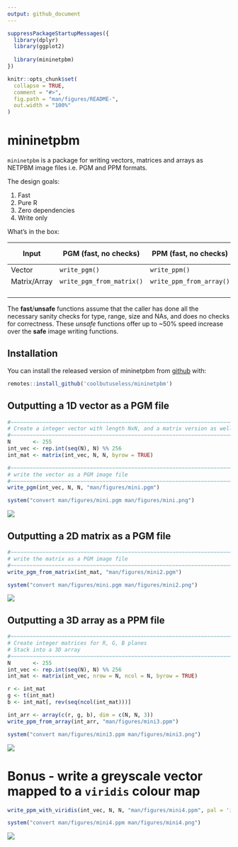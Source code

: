 ```yaml
---
output: github_document
---
```


<!-- README.md is generated from README.Rmd. Please edit that file -->

```r
suppressPackageStartupMessages({
  library(dplyr)
  library(ggplot2)
  
  library(mininetpbm)
})

knitr::opts_chunk$set(
  collapse = TRUE,
  comment = "#>",
  fig.path = "man/figures/README-",
  out.width = "100%"
)
```
# mininetpbm

`mininetpbm` is a package for writing vectors, matrices and arrays as NETPBM
image files i.e. PGM and PPM formats.

The design goals:

1. Fast
2. Pure R 
3. Zero dependencies
4. Write only 


What's in the box:


| Input        | PGM (fast, no checks)     | PPM (fast, no checks)    | PGM/PPM (Proper checks)   |
|--------------|---------------------------|--------------------------|---------------------------|
| Vector       | `write_pgm()`             | `write_ppm()`            | `write_pnm()`             |
| Matrix/Array | `write_pgm_from_matrix()` | `write_ppm_from_array()` | `write_pnm_from_matrix()` |
|              |                           |                          | `write_pnm_from_array()`  |



The **fast**/**unsafe** functions assume that the caller has done all the necessary sanity
checks for type, range, size and NAs, and does no checks for correctness.  These *unsafe*
functions offer up to ~50% speed increase over the **safe** image writing
functions.



## Installation

You can install the released version of mininetpbm from [github](https://github.com/coolbutuseless/mininetpbm) with:

``` r
remotes::install_github('coolbutuseless/mininetpbm')
```

## Outputting a 1D vector as a PGM file


```r
#~~~~~~~~~~~~~~~~~~~~~~~~~~~~~~~~~~~~~~~~~~~~~~~~~~~~~~~~~~~~~~~~~~~~~~~~~~~~~
# Create a integer vector with length NxN, and a matrix version as well
#~~~~~~~~~~~~~~~~~~~~~~~~~~~~~~~~~~~~~~~~~~~~~~~~~~~~~~~~~~~~~~~~~~~~~~~~~~~~~
N       <- 255
int_vec <- rep.int(seq(N), N) %% 256
int_mat <- matrix(int_vec, N, N, byrow = TRUE)

#~~~~~~~~~~~~~~~~~~~~~~~~~~~~~~~~~~~~~~~~~~~~~~~~~~~~~~~~~~~~~~~~~~~~~~~~~~~~~
# write the vector as a PGM image file
#~~~~~~~~~~~~~~~~~~~~~~~~~~~~~~~~~~~~~~~~~~~~~~~~~~~~~~~~~~~~~~~~~~~~~~~~~~~~~
write_pgm(int_vec, N, N, "man/figures/mini.pgm")
```

```r
system("convert man/figures/mini.pgm man/figures/mini.png")
```

![](man/figures/mini.png)


## Outputting a 2D matrix as a PGM file

```r
#~~~~~~~~~~~~~~~~~~~~~~~~~~~~~~~~~~~~~~~~~~~~~~~~~~~~~~~~~~~~~~~~~~~~~~~~~~~~~
# write the matrix as a PGM image file
#~~~~~~~~~~~~~~~~~~~~~~~~~~~~~~~~~~~~~~~~~~~~~~~~~~~~~~~~~~~~~~~~~~~~~~~~~~~~~
write_pgm_from_matrix(int_mat, "man/figures/mini2.pgm")
```

```r
system("convert man/figures/mini.pgm man/figures/mini2.png")
```

![](man/figures/mini2.png)



## Outputting a 3D array as a PPM file

```r
#~~~~~~~~~~~~~~~~~~~~~~~~~~~~~~~~~~~~~~~~~~~~~~~~~~~~~~~~~~~~~~~~~~~~~~~~~~~~~
# Create integer matrices for R, G, B planes
# Stack into a 3D array
#~~~~~~~~~~~~~~~~~~~~~~~~~~~~~~~~~~~~~~~~~~~~~~~~~~~~~~~~~~~~~~~~~~~~~~~~~~~~~
N       <- 255
int_vec <- rep.int(seq(N), N) %% 256
int_mat <- matrix(int_vec, nrow = N, ncol = N, byrow = TRUE)

r <- int_mat
g <- t(int_mat)
b <- int_mat[, rev(seq(ncol(int_mat)))]

int_arr <- array(c(r, g, b), dim = c(N, N, 3))
write_ppm_from_array(int_arr, "man/figures/mini3.ppm")
```

```r
system("convert man/figures/mini3.ppm man/figures/mini3.png")
```

![](man/figures/mini3.png)



# Bonus - write a greyscale vector mapped to a `viridis` colour map

```r
write_ppm_with_viridis(int_vec, N, N, "man/figures/mini4.ppm", pal = 'inferno')
```

```r
system("convert man/figures/mini4.ppm man/figures/mini4.png")
```

![](man/figures/mini4.png)

